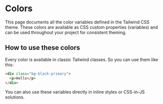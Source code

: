 
<Meta title="Colors" />

# Colors

This page documents all the color variables defined in the Tailwind CSS theme. These colors are
available as CSS custom properties (variables) and can be used throughout your project for
consistent theming.

## How to use these colors

Every color is available in classic Tailwind classes. So you can use them like this:

```html
<div class="bg-black-primary">
  <p>Hello</p>
</div>
```

You can also use these variables directly in inline styles or CSS-in-JS solutions.

<ColorPalette>
  <ColorItem
    title="Black"
    subtitle="Black color variants"
    colors={{
      Primary: "var(--color-black-primary)",
      Secondary: "var(--color-black-secondary)",
      Tertiary: "var(--color-black-tertiary)",
      Quaternary: "var(--color-black-quaternary)",
      Quinternary: "var(--color-black-quinternary)",
      Sexternary: "var(--color-black-sexternary)",
    }}
  />
  <ColorItem
    title="White"
    subtitle="White color variants"
    colors={{
      Primary: "var(--color-white-primary)",
      Secondary: "var(--color-white-secondary)",
      Tertiary: "var(--color-white-tertiary)",
      Quaternary: "var(--color-white-quaternary)",
      Quinternary: "var(--color-white-quinternary)",
    }}
  />
  <ColorItem
    title="Yellow"
    subtitle="Yellow color variants"
    colors={{
      Primary: "var(--color-yellow-primary)",
      Secondary: "var(--color-yellow-secondary)",
      Tertiary: "var(--color-yellow-tertiary)",
      Quaternary: "var(--color-yellow-quaternary)",
    }}
  />
  <ColorItem
    title="Pink"
    subtitle="Pink color variants"
    colors={{
      Primary: "var(--color-pink-primary)",
      Secondary: "var(--color-pink-secondary)",
      Tertiary: "var(--color-pink-tertiary)",
      Quaternary: "var(--color-pink-quaternary)",
    }}
  />
  <ColorItem
    title="Green"
    subtitle="Green color variants"
    colors={{
      Primary: "var(--color-green-primary)",
      Secondary: "var(--color-green-secondary)",
      Tertiary: "var(--color-green-tertiary)",
      Quaternary: "var(--color-green-quaternary)",
    }}
  />
  <ColorItem
    title="Orange"
    subtitle="Orange color variants"
    colors={{
      Primary: "var(--color-orange-primary)",
      Secondary: "var(--color-orange-secondary)",
      Tertiary: "var(--color-orange-tertiary)",
      Quaternary: "var(--color-orange-quaternary)",
    }}
  />
  <ColorItem
    title="Violet"
    subtitle="Violet color variants"
    colors={{
      Primary: "var(--color-violet-primary)",
      Secondary: "var(--color-violet-secondary)",
      Tertiary: "var(--color-violet-tertiary)",
      Quaternary: "var(--color-violet-quaternary)",
    }}
  />
  <ColorItem
    title="Success"
    subtitle="Success color variants"
    colors={{
      Primary: "#22c55e",
      Secondary: "var(--color-success-secondary)",
      Tertiary: "var(--color-success-tertiary)",
      Quaternary: "var(--color-success-quaternary)",
      Quinternary: "var(--color-success-quinternary)",
      Sexternary: "var(--color-success-sexternary)",
    }}
  />
  <ColorItem
    title="Warning"
    subtitle="Warning color variants"
    colors={{
      Primary: "var(--color-warning-primary)",
      Secondary: "var(--color-warning-secondary)",
      Tertiary: "var(--color-warning-tertiary)",
      Quaternary: "var(--color-warning-quaternary)",
      Quinternary: "var(--color-warning-quinternary)",
      Sexternary: "var(--color-warning-sexternary)",
    }}
  />
  <ColorItem
    title="Error"
    subtitle="Error color variants"
    colors={{
      Primary: "#ef4444",
      Secondary: "var(--color-error-secondary)",
      Tertiary: "var(--color-error-tertiary)",
      Quaternary: "var(--color-error-quaternary)",
      Quinternary: "var(--color-error-quinternary)",
      Sexternary: "var(--color-error-sexternary)",
    }}
  />
  <ColorItem
    title="Message"
    subtitle="Message color variants"
    colors={{
      Primary: "var(--color-message-primary)",
      Secondary: "var(--color-message-secondary)",
      Tertiary: "var(--color-message-tertiary)",
      Quaternary: "var(--color-message-quaternary)",
      Quinternary: "var(--color-message-quinternary)",
      Sexternary: "var(--color-message-sexternary)",
    }}
  />
</ColorPalette>
